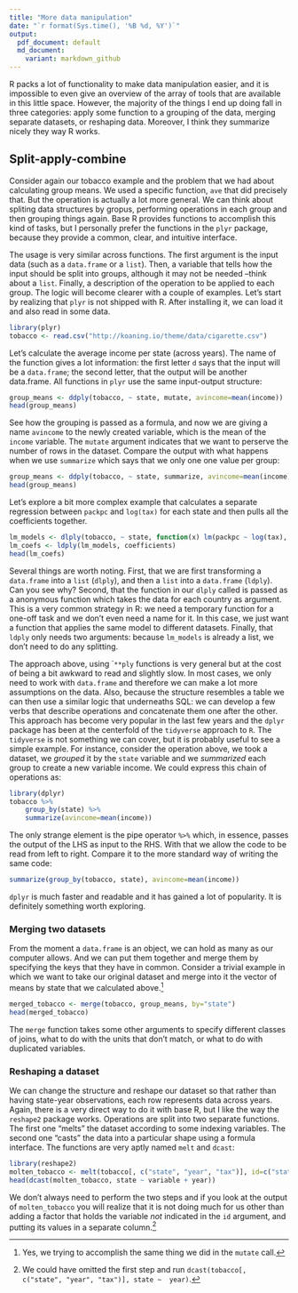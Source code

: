 ---
title: "More data manipulation"
date: "`r format(Sys.time(), '%B %d, %Y')`"
output: 
  pdf_document: default
  md_document:
    variant: markdown_github
---

R packs a lot of functionality to make data manipulation easier, and it is
impossible to even give an overview of the array of tools that are available in
this little space. However, the majority of the things I end up doing fall in
three categories: apply some function to a grouping of the data, merging
separate datasets, or reshaping data. Moreover, I think they summarize nicely
they way R works.

## Split-apply-combine

Consider again our tobacco example and the problem that we had about calculating
group means. We used a specific function, `ave` that did precisely that. But the
operation is actually a lot more general. We can think about spliting data
structures by gropus, performing operations in each group and then grouping
things again. Base R provides functions to accomplish this kind of tasks, but I
personally prefer the functions in the `plyr` package, because they provide a
common, clear, and intuitive interface.
 
The usage is very similar across functions. The first argument is the input data
(such as a `data.frame` or a `list`). Then, a variable that tells how the input
should be split into groups, although it may not be needed --think about a
`list`. Finally, a description of the operation to be applied to each group. The
logic will become clearer with a couple of examples. Let's start by realizing
that `plyr` is not shipped with R. After installing it, we can load it and also
read in some data.

```{r}
library(plyr)
tobacco <- read.csv("http://koaning.io/theme/data/cigarette.csv")
```

Let's calculate the average income per state (across years). The name of the
function gives a lot information: the first letter `d` says that the input will
be a `data.frame`; the second letter, that the output will be another
data.frame. All functions in `plyr` use the same input-output structure:

```{r}
group_means <- ddply(tobacco, ~ state, mutate, avincome=mean(income))
head(group_means)
```

See how the grouping is passed as a formula, and now we are giving a name
`avincome` to the newly created variable, which is the mean of the `income`
variable. The `mutate` argument indicates that we want to perserve the number of
rows in the dataset. Compare the output with what happens when we use
`summarize` which says that we only one one value per group:

```{r}
group_means <- ddply(tobacco, ~ state, summarize, avincome=mean(income))
head(group_means)
```

Let's explore a bit more complex example that calculates a separate regression
between `packpc` and `log(tax)` for each state and then pulls all the
coefficients together.

```{r}
lm_models <- dlply(tobacco, ~ state, function(x) lm(packpc ~ log(tax), data=x))
lm_coefs <- ldply(lm_models, coefficients)
head(lm_coefs)
```

Several things are worth noting. First, that we are first transforming a
`data.frame` into a `list` (`dlply`), and then a `list` into a `data.frame`
(`ldply`). Can you see why? Second, that the function in our `dlply` called is
passed as a anonymous function which takes the data for each country as
argument. This is a very common strategy in R: we need a temporary function for
a one-off task and we don't even need a name for it. In this case, we just want
a function that applies the same model to different datasets. Finally, that
`ldply` only needs two arguments: because `lm_models` is already a list, we
don't need to do any splitting.

The approach above, using ``**ply` functions is very general but at the cost of
being a bit awkward to read and slightly slow. In most cases, we only need to
work with `data.frame` and therefore we can make a lot more assumptions on the
data. Also, because the structure resembles a table we can then use a similar
logic that underneaths SQL: we can develop a few verbs that describe operations
and concatenate them one after the other. This approach has become very popular
in the last few years and the `dplyr` package has been at the centerfold of the
`tidyverse` approach to `R`. The `tidyverse` is not something we can cover, but
it is probably useful to see a simple example. For instance, consider the
operation above, we took a dataset, we _grouped_ it by the `state` variable and
we _summarized_ each group to create a new variable income.  We could express
this chain of operations as:

```{r}
library(dplyr)
tobacco %>%
    group_by(state) %>%
    summarize(avincome=mean(income))
```

The only strange element is the pipe operator `%>%` which, in essence, passes
the output of the LHS as input to the RHS. With that we allow the code to be
read from left to right. Compare it to the more standard way of writing the same
code: 

```{r}
summarize(group_by(tobacco, state), avincome=mean(income))
```

`dplyr` is much faster and readable and it has gained a lot of popularity. It is
definitely something worth exploring. 


### Merging two datasets

From the moment a `data.frame` is an object, we can hold as many as our computer
allows. And we can put them together and merge them by specifying the keys that
they have in common. Consider a trivial example in which we want to take our
original dataset and merge into it the vector of means by state that we
calculated above.[^1]

[^1]: Yes, we trying to accomplish the same thing we did in the `mutate` call.

```{r}
merged_tobacco <- merge(tobacco, group_means, by="state")
head(merged_tobacco)
```

The `merge` function takes some other arguments to specify different classes of
joins, what to do with the units that don't match, or what to do with duplicated
variables.

### Reshaping a dataset

We can change the structure and reshape our dataset so that rather than having
state-year observations, each row represents data across years. Again, there is
a very direct way to do it with base R, but I like the way the `reshape2`
package works. Operations are split into two separate functions. The first one
"melts" the dataset according to some indexing variables. The second one "casts"
the data into a particular shape using a formula interface. The functions are
very aptly named `melt` and `dcast`:

```{r}
library(reshape2)
molten_tobacco <- melt(tobacco[, c("state", "year", "tax")], id=c("state", "year"))
head(dcast(molten_tobacco, state ~ variable + year))
```

We don't always need to perform the two steps and if you look at the output of
`molten_tobacco` you will realize that it is not doing much for us other than
adding a factor that holds the variable _not_ indicated in the `id` argument,
and putting its values in a separate column.[^2]

[^2]: We could have omitted the first step and run `dcast(tobacco[, c("state", "year", "tax")], state ~  year)`.

